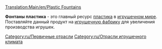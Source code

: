 [[Translation:Main/en/Plastic Fountains]]
{{ru/Промышленность| Изображение=PlasticFountains.png
| имя=Фонтаны пластика
| Климат=[[Main/en/Климат/Ru#Игрушечный|Игрушечный]]
| Принимает=ничего
| Производит=[[Main/ru/Пластик|Пластик]]
| Примечания=Не представлен в других [[Main/ru/Климат|климатах]].
}}

'''Фонтаны пластика''' - это главный ресурс [[Main/ru/Пластик|пластика]] в [[Main/en/Климат/Ru#Игрушечный|игрушечном мире]]. Поставляйте данный продукт на [[Main/ru/Завод игрушек|игрушечную фабрику]] для увеличения производства игрушек.

{{ru/Navbox Промышленность}}

[[Category:ru/Первичные отрасли]]
[[Category:ru/Отрасли игрушечного климата]]